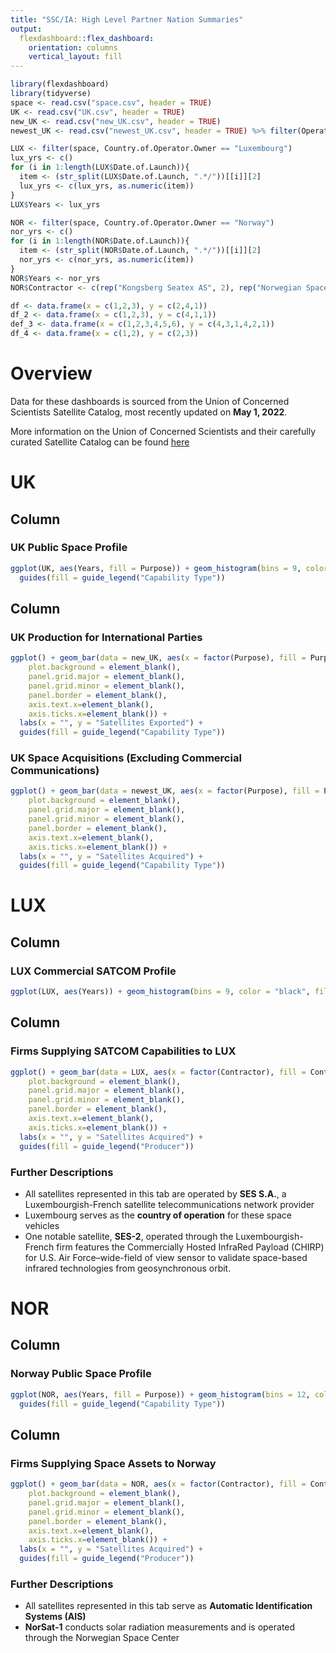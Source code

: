 ```yaml
---
title: "SSC/IA: High Level Partner Nation Summaries"
output: 
  flexdashboard::flex_dashboard:
    orientation: columns
    vertical_layout: fill
---
```


```r
library(flexdashboard)
library(tidyverse)
space <- read.csv("space.csv", header = TRUE)
UK <- read.csv("UK.csv", header = TRUE)
new_UK <- read.csv("new_UK.csv", header = TRUE)
newest_UK <- read.csv("newest_UK.csv", header = TRUE) %>% filter(Operator.Owner != "O3b Networks Ltd.")

LUX <- filter(space, Country.of.Operator.Owner == "Luxembourg")
lux_yrs <- c()
for (i in 1:length(LUX$Date.of.Launch)){
  item <- (str_split(LUX$Date.of.Launch, ".*/"))[[i]][2]
  lux_yrs <- c(lux_yrs, as.numeric(item))
}
LUX$Years <- lux_yrs

NOR <- filter(space, Country.of.Operator.Owner == "Norway")
nor_yrs <- c()
for (i in 1:length(NOR$Date.of.Launch)){
  item <- (str_split(NOR$Date.of.Launch, ".*/"))[[i]][2]
  nor_yrs <- c(nor_yrs, as.numeric(item))
}
NOR$Years <- nor_yrs
NOR$Contractor <- c(rep("Kongsberg Seatex AS", 2), rep("Norwegian Space Center", 3))

df <- data.frame(x = c(1,2,3), y = c(2,4,1))
df_2 <- data.frame(x = c(1,2,3), y = c(4,1,1))
def_3 <- data.frame(x = c(1,2,3,4,5,6), y = c(4,3,1,4,2,1))
df_4 <- data.frame(x = c(1,2), y = c(2,3))

```

# Overview {.sidebar}

Data for these dashboards is sourced from the Union of Concerned Scientists Satellite Catalog, most recently updated on **May 1, 2022**.

More information on the Union of Concerned Scientists and their carefully curated Satellite Catalog can be found [here](https://www.ucsusa.org/resources/satellite-database)

UK {data-icon="fa-signal"}
=====================================

Column {data-width=650}
-----------------------------------------------------------------------

### UK Public Space Profile

```r
ggplot(UK, aes(Years, fill = Purpose)) + geom_histogram(bins = 9, color = "black") + labs(x = "Years", y = "Space Assets Launched") + scale_y_discrete("Space Assets Launched", limits = seq(0, 13, 2)) + 
  guides(fill = guide_legend("Capability Type"))
```

Column {data-width=350}
-----------------------------------------------------------------------

### UK Production for International Parties

```r
ggplot() + geom_bar(data = new_UK, aes(x = factor(Purpose), fill = Purpose), width = 1, alpha = 0.6, color = "black") + geom_label(data = df, aes(x = x, y = y, label = y)) + coord_polar() + theme(axis.line = element_blank(),
    plot.background = element_blank(),
    panel.grid.major = element_blank(),
    panel.grid.minor = element_blank(),
    panel.border = element_blank(),
    axis.text.x=element_blank(),
    axis.ticks.x=element_blank()) +
  labs(x = "", y = "Satellites Exported") +
  guides(fill = guide_legend("Capability Type"))

```

### UK Space Acquisitions (Excluding Commercial Communications)

```r
ggplot() + geom_bar(data = newest_UK, aes(x = factor(Purpose), fill = Purpose), width = 1, alpha = 0.6, color = "black") + geom_label(data = df_2, aes(x = x, y = y, label = y)) + coord_polar() + theme(axis.line = element_blank(),
    plot.background = element_blank(),
    panel.grid.major = element_blank(),
    panel.grid.minor = element_blank(),
    panel.border = element_blank(),
    axis.text.x=element_blank(),
    axis.ticks.x=element_blank()) +
  labs(x = "", y = "Satellites Acquired") +
  guides(fill = guide_legend("Capability Type"))
```

LUX {data-icon="fa-signal"}
=====================================

Column {data-width=650}
-----------------------------------------------------------------------

### LUX Commercial SATCOM Profile

```r
ggplot(LUX, aes(Years)) + geom_histogram(bins = 9, color = "black", fill = "red", alpha = 0.7) + labs(x = "Years", y = "Space Assets Launched") + scale_y_discrete("Space Assets Launched", limits = seq(0, 10, 1))
```

Column {data-width=350}
-----------------------------------------------------------------------

### Firms Supplying SATCOM Capabilities to LUX

```r
ggplot() + geom_bar(data = LUX, aes(x = factor(Contractor), fill = Contractor), width = 1, alpha = 0.6, color = "black") + geom_label(data = def_3, aes(x = x, y = y, label = y)) + coord_polar() + theme(axis.line = element_blank(),
    plot.background = element_blank(),
    panel.grid.major = element_blank(),
    panel.grid.minor = element_blank(),
    panel.border = element_blank(),
    axis.text.x=element_blank(),
    axis.ticks.x=element_blank()) +
  labs(x = "", y = "Satellites Acquired") +
  guides(fill = guide_legend("Producer"))

```

### Further Descriptions

* All satellites represented in this tab are operated by **SES S.A.**, a Luxembourgish-French satellite telecommunications network provider
* Luxembourg serves as the **country of operation** for these space vehicles
* One notable satellite, **SES-2**, operated through the Luxembourgish-French firm features the Commercially Hosted InfraRed Payload (CHIRP) for U.S. Air Force--wide-field of view sensor to validate space-based infrared technologies from geosynchronous orbit. 


NOR {data-icon="fa-signal"}
=====================================

Column {data-width=650}
-----------------------------------------------------------------------

### Norway Public Space Profile

```r
ggplot(NOR, aes(Years, fill = Purpose)) + geom_histogram(bins = 12, color = "black") + labs(x = "Years", y = "Space Assets Launched") + scale_y_discrete("Space Assets Launched", limits = seq(0, 8, 2)) + scale_x_discrete("Years", limits = seq(2010, 2022, 2)) +
  guides(fill = guide_legend("Capability Type"))
```

Column {data-width=350}
-----------------------------------------------------------------------

### Firms Supplying Space Assets to Norway

```r
ggplot() + geom_bar(data = NOR, aes(x = factor(Contractor), fill = Contractor), width = 1, alpha = 0.6, color = "black") + geom_label(data = df_4, aes(x = x, y = y, label = y)) + coord_polar() + theme(axis.line = element_blank(),
    plot.background = element_blank(),
    panel.grid.major = element_blank(),
    panel.grid.minor = element_blank(),
    panel.border = element_blank(),
    axis.text.x=element_blank(),
    axis.ticks.x=element_blank()) +
  labs(x = "", y = "Satellites Acquired") +
  guides(fill = guide_legend("Producer"))

```

### Further Descriptions

* All satellites represented in this tab serve as **Automatic Identification Systems (AIS)**
* **NorSat-1** conducts solar radiation measurements and is operated through the Norwegian Space Center 
